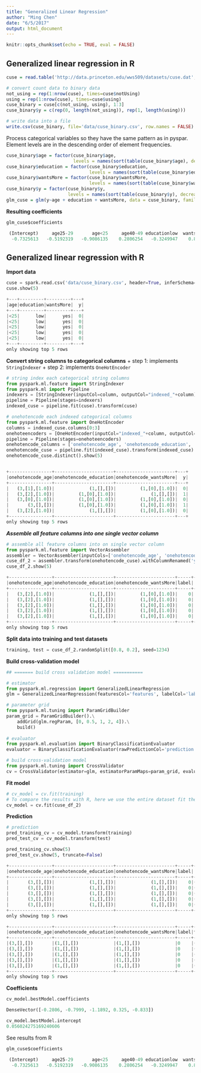 ```yaml
---
title: "Generalized Linear Regression"
author: "Ming Chen"
date: "6/5/2017"
output: html_document
---
```


```r
knitr::opts_chunk$set(echo = TRUE, eval = FALSE)
```


## Generalized linear regression in R

```r
cuse = read.table('http://data.princeton.edu/wws509/datasets/cuse.dat', header = T)

# convert count data to binary data
not_using = rep(1:nrow(cuse), times=cuse$notUsing)
using = rep(1:nrow(cuse), times=cuse$using)
cuse_binary = cuse[c(not_using, using), 1:3]
cuse_binary$y = c(rep(0, length(not_using)), rep(1, length(using)))

# write data into a file
write.csv(cuse_binary, file='data/cuse_binary.csv', row.names = FALSE)
```

Process categorical variables so they have the same pattern as in pyspar. Element levels are in the descending order of element frequencies.

```r
cuse_binary$age = factor(cuse_binary$age, 
                         levels = names(sort(table(cuse_binary$age), decreasing = TRUE)))
cuse_binary$education = factor(cuse_binary$education,
                               levels = names(sort(table(cuse_binary$education), decreasing = TRUE)))
cuse_binary$wantsMore = factor(cuse_binary$wantsMore,
                               levels = names(sort(table(cuse_binary$wantsMore), decreasing = TRUE)))
cuse_binary$y = factor(cuse_binary$y,
                       levels = names(sort(table(cuse_binary$y), decreasing = TRUE)))
glm_cuse = glm(y~age + education + wantsMore, data = cuse_binary, family = 'binomial')
```

**Resulting coefficients**

```python
glm_cuse$coefficients

 (Intercept)     age25-29       age<25     age40-49 educationlow  wantsMoreno 
  -0.7325613   -0.5192319   -0.9086135    0.2806254   -0.3249947    0.8329548 
```


## Generalized linear regression with R

**Import data**

```python
cuse = spark.read.csv('data/cuse_binary.csv', header=True, inferSchema=True)
cuse.show(5)

+---+---------+---------+---+
|age|education|wantsMore|  y|
+---+---------+---------+---+
|<25|      low|      yes|  0|
|<25|      low|      yes|  0|
|<25|      low|      yes|  0|
|<25|      low|      yes|  0|
|<25|      low|      yes|  0|
+---+---------+---------+---+
only showing top 5 rows
```


**Convert string columns to categorical columns**
    + step 1: implements `StringIndexer`
    + step 2: implements `OneHotEncoder`
    
    
    
```python
# string index each categorical string columns
from pyspark.ml.feature import StringIndexer
from pyspark.ml import Pipeline
indexers = [StringIndexer(inputCol=column, outputCol="indexed_"+column) for column in ('age', 'education', 'wantsMore')]
pipeline = Pipeline(stages=indexers)
indexed_cuse = pipeline.fit(cuse).transform(cuse)
```

```python
# onehotencode each indexed categorical columns
from pyspark.ml.feature import OneHotEncoder
columns = indexed_cuse.columns[0:3]
onehoteencoders = [OneHotEncoder(inputCol="indexed_"+column, outputCol="onehotencode_"+column) for column in columns]
pipeline = Pipeline(stages=onehoteencoders)
onehotencode_columns = ['onehotencode_age', 'onehotencode_education', 'onehotencode_wantsMore', 'y']
onehotencode_cuse = pipeline.fit(indexed_cuse).transform(indexed_cuse).select(onehotencode_columns)
onehotencode_cuse.distinct().show(5)


+----------------+----------------------+----------------------+---+
|onehotencode_age|onehotencode_education|onehotencode_wantsMore|  y|
+----------------+----------------------+----------------------+---+
|   (3,[1],[1.0])|             (1,[],[])|         (1,[0],[1.0])|  0|
|   (3,[2],[1.0])|         (1,[0],[1.0])|             (1,[],[])|  1|
|   (3,[0],[1.0])|         (1,[0],[1.0])|         (1,[0],[1.0])|  0|
|       (3,[],[])|         (1,[0],[1.0])|         (1,[0],[1.0])|  1|
|   (3,[2],[1.0])|             (1,[],[])|         (1,[0],[1.0])|  0|
+----------------+----------------------+----------------------+---+
only showing top 5 rows
```

***Assemble all feature columns into one single vector column***

```python
# assemble all feature columns into on single vector column
from pyspark.ml.feature import VectorAssembler
assembler = VectorAssembler(inputCols=['onehotencode_age', 'onehotencode_education', 'onehotencode_wantsMore'], outputCol='features')
cuse_df_2 = assembler.transform(onehotencode_cuse).withColumnRenamed('y', 'label')
cuse_df_2.show(5)

+----------------+----------------------+----------------------+-----+-------------------+
|onehotencode_age|onehotencode_education|onehotencode_wantsMore|label|           features|
+----------------+----------------------+----------------------+-----+-------------------+
|   (3,[2],[1.0])|             (1,[],[])|         (1,[0],[1.0])|    0|(5,[2,4],[1.0,1.0])|
|   (3,[2],[1.0])|             (1,[],[])|         (1,[0],[1.0])|    0|(5,[2,4],[1.0,1.0])|
|   (3,[2],[1.0])|             (1,[],[])|         (1,[0],[1.0])|    0|(5,[2,4],[1.0,1.0])|
|   (3,[2],[1.0])|             (1,[],[])|         (1,[0],[1.0])|    0|(5,[2,4],[1.0,1.0])|
|   (3,[2],[1.0])|             (1,[],[])|         (1,[0],[1.0])|    0|(5,[2,4],[1.0,1.0])|
+----------------+----------------------+----------------------+-----+-------------------+
only showing top 5 rows
```

**Split data into training and test datasets**

```python
training, test = cuse_df_2.randomSplit([0.8, 0.2], seed=1234)
```

**Build cross-validation model**

```python
## ======= build cross validation model ===========

# estimator
from pyspark.ml.regression import GeneralizedLinearRegression
glm = GeneralizedLinearRegression(featuresCol='features', labelCol='label', family='binomial')

# parameter grid
from pyspark.ml.tuning import ParamGridBuilder
param_grid = ParamGridBuilder().\
    addGrid(glm.regParam, [0, 0.5, 1, 2, 4]).\
    build()
    
# evaluator
from pyspark.ml.evaluation import BinaryClassificationEvaluator
evaluator = BinaryClassificationEvaluator(rawPredictionCol='prediction')

# build cross-validation model
from pyspark.ml.tuning import CrossValidator
cv = CrossValidator(estimator=glm, estimatorParamMaps=param_grid, evaluator=evaluator, numFolds=4)
```

**Fit model**

```python
# cv_model = cv.fit(training)
# To compare the results with R, here we use the entire dataset fit the model.
cv_model = cv.fit(cuse_df_2)
```

**Prediction**

```python
# prediction
pred_training_cv = cv_model.transform(training)
pred_test_cv = cv_model.transform(test)

pred_training_cv.show(5)
pred_test_cv.show(5, truncate=False)

+----------------+----------------------+----------------------+-----+---------+------------------+
|onehotencode_age|onehotencode_education|onehotencode_wantsMore|label| features|        prediction|
+----------------+----------------------+----------------------+-----+---------+------------------+
|       (3,[],[])|             (1,[],[])|             (1,[],[])|    0|(5,[],[])|0.5140024065151293|
|       (3,[],[])|             (1,[],[])|             (1,[],[])|    0|(5,[],[])|0.5140024065151293|
|       (3,[],[])|             (1,[],[])|             (1,[],[])|    0|(5,[],[])|0.5140024065151293|
|       (3,[],[])|             (1,[],[])|             (1,[],[])|    0|(5,[],[])|0.5140024065151293|
|       (3,[],[])|             (1,[],[])|             (1,[],[])|    0|(5,[],[])|0.5140024065151293|
+----------------+----------------------+----------------------+-----+---------+------------------+
only showing top 5 rows

+----------------+----------------------+----------------------+-----+---------+------------------+
|onehotencode_age|onehotencode_education|onehotencode_wantsMore|label|features |prediction        |
+----------------+----------------------+----------------------+-----+---------+------------------+
|(3,[],[])       |(1,[],[])             |(1,[],[])             |0    |(5,[],[])|0.5140024065151293|
|(3,[],[])       |(1,[],[])             |(1,[],[])             |0    |(5,[],[])|0.5140024065151293|
|(3,[],[])       |(1,[],[])             |(1,[],[])             |0    |(5,[],[])|0.5140024065151293|
|(3,[],[])       |(1,[],[])             |(1,[],[])             |0    |(5,[],[])|0.5140024065151293|
|(3,[],[])       |(1,[],[])             |(1,[],[])             |0    |(5,[],[])|0.5140024065151293|
+----------------+----------------------+----------------------+-----+---------+------------------+
only showing top 5 rows
```


**Coefficients**

```python
cv_model.bestModel.coefficients

DenseVector([-0.2806, -0.7999, -1.1892, 0.325, -0.833])

cv_model.bestModel.intercept
0.056024275169240606
```

See results from R

```python
glm_cuse$coefficients

 (Intercept)     age25-29       age<25     age40-49 educationlow  wantsMoreno 
  -0.7325613   -0.5192319   -0.9086135    0.2806254   -0.3249947    0.8329548 
```


